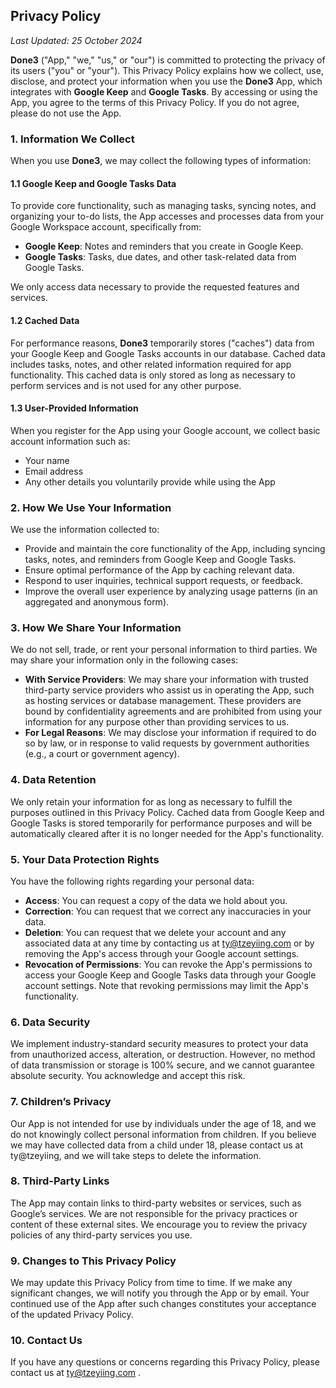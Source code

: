 ## Privacy Policy

_Last Updated: 25 October 2024_

**Done3** ("App," "we," "us," or "our") is committed to protecting the privacy of its users ("you" or "your"). This Privacy Policy explains how we collect, use, disclose, and protect your information when you use the **Done3** App, which integrates with **Google Keep** and **Google Tasks**. By accessing or using the App, you agree to the terms of this Privacy Policy. If you do not agree, please do not use the App.

### 1. Information We Collect

When you use **Done3**, we may collect the following types of information:

#### 1.1 Google Keep and Google Tasks Data

To provide core functionality, such as managing tasks, syncing notes, and organizing your to-do lists, the App accesses and processes data from your Google Workspace account, specifically from:

- **Google Keep**: Notes and reminders that you create in Google Keep.
- **Google Tasks**: Tasks, due dates, and other task-related data from Google Tasks.

We only access data necessary to provide the requested features and services.

#### 1.2 Cached Data

For performance reasons, **Done3** temporarily stores ("caches") data from your Google Keep and Google Tasks accounts in our database. Cached data includes tasks, notes, and other related information required for app functionality. This cached data is only stored as long as necessary to perform services and is not used for any other purpose.

#### 1.3 User-Provided Information

When you register for the App using your Google account, we collect basic account information such as:

- Your name
- Email address
- Any other details you voluntarily provide while using the App

### 2. How We Use Your Information

We use the information collected to:

- Provide and maintain the core functionality of the App, including syncing tasks, notes, and reminders from Google Keep and Google Tasks.
- Ensure optimal performance of the App by caching relevant data.
- Respond to user inquiries, technical support requests, or feedback.
- Improve the overall user experience by analyzing usage patterns (in an aggregated and anonymous form).

### 3. How We Share Your Information

We do not sell, trade, or rent your personal information to third parties. We may share your information only in the following cases:

- **With Service Providers**: We may share your information with trusted third-party service providers who assist us in operating the App, such as hosting services or database management. These providers are bound by confidentiality agreements and are prohibited from using your information for any purpose other than providing services to us.
- **For Legal Reasons**: We may disclose your information if required to do so by law, or in response to valid requests by government authorities (e.g., a court or government agency).

### 4. Data Retention

We only retain your information for as long as necessary to fulfill the purposes outlined in this Privacy Policy. Cached data from Google Keep and Google Tasks is stored temporarily for performance purposes and will be automatically cleared after it is no longer needed for the App's functionality.

### 5. Your Data Protection Rights

You have the following rights regarding your personal data:

- **Access**: You can request a copy of the data we hold about you.
- **Correction**: You can request that we correct any inaccuracies in your data.
- **Deletion**: You can request that we delete your account and any associated data at any time by contacting us at ty@tzeyiing.com or by removing the App's access through your Google account settings.
- **Revocation of Permissions**: You can revoke the App's permissions to access your Google Keep and Google Tasks data through your Google account settings. Note that revoking permissions may limit the App's functionality.

### 6. Data Security

We implement industry-standard security measures to protect your data from unauthorized access, alteration, or destruction. However, no method of data transmission or storage is 100% secure, and we cannot guarantee absolute security. You acknowledge and accept this risk.

### 7. Children’s Privacy

Our App is not intended for use by individuals under the age of 18, and we do not knowingly collect personal information from children. If you believe we may have collected data from a child under 18, please contact us at ty@tzeyiing, and we will take steps to delete the information.

### 8. Third-Party Links

The App may contain links to third-party websites or services, such as Google’s services. We are not responsible for the privacy practices or content of these external sites. We encourage you to review the privacy policies of any third-party services you use.

### 9. Changes to This Privacy Policy

We may update this Privacy Policy from time to time. If we make any significant changes, we will notify you through the App or by email. Your continued use of the App after such changes constitutes your acceptance of the updated Privacy Policy.

### 10. Contact Us

If you have any questions or concerns regarding this Privacy Policy, please contact us at ty@tzeyiing.com .
